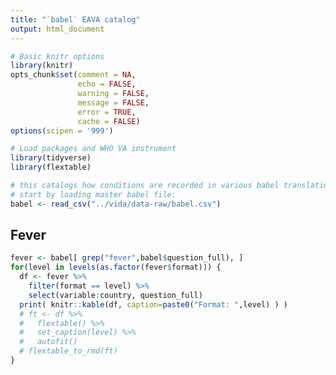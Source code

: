 ```yaml
---
title: "`babel` EAVA catalog"
output: html_document
---
```


```r
# Basic knitr options
library(knitr)
opts_chunk$set(comment = NA, 
               echo = FALSE,
               warning = FALSE, 
               message = FALSE, 
               error = TRUE, 
               cache = FALSE)
options(scipen = '999')
```

```r
# Load packages and WHO VA instrument
library(tidyverse)
library(flextable)

# this catalogs how conditions are recorded in various babel translations
# start by loading master babel file:
babel <- read_csv("../vida/data-raw/babel.csv")
```

## Fever

```r
fever <- babel[ grep("fever",babel$question_full), ]
for(level in levels(as.factor(fever$format))) {
  df <- fever %>% 
    filter(format == level) %>%
    select(variable:country, question_full) 
  print( knitr::kable(df, caption=paste0("Format: ",level) ) )
  # ft <- df %>%
  #   flextable() %>%
  #   set_caption(level) %>%
  #   autofit()
  # flextable_to_rmd(ft)
}
```


